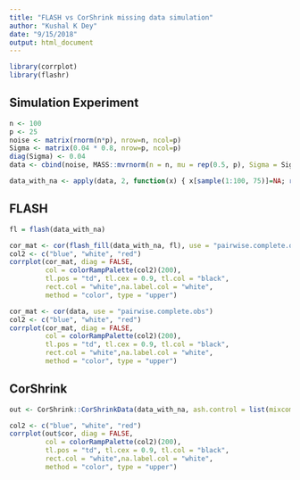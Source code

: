 ```yaml
---
title: "FLASH vs CorShrink missing data simulation"
author: "Kushal K Dey"
date: "9/15/2018"
output: html_document
---
```


```r
library(corrplot)
library(flashr)
```

## Simulation Experiment

```r
n <- 100
p <- 25
noise <- matrix(rnorm(n*p), nrow=n, ncol=p)
Sigma <- matrix(0.04 * 0.8, nrow=p, ncol=p)
diag(Sigma) <- 0.04 
data <- cbind(noise, MASS::mvrnorm(n = n, mu = rep(0.5, p), Sigma = Sigma))
```

```r
data_with_na <- apply(data, 2, function(x) { x[sample(1:100, 75)]=NA; return(x)})
```

## FLASH

```r
fl = flash(data_with_na)
```

```r
cor_mat <- cor(flash_fill(data_with_na, fl), use = "pairwise.complete.obs")
col2 <- c("blue", "white", "red")
corrplot(cor_mat, diag = FALSE,
         col = colorRampPalette(col2)(200),
         tl.pos = "td", tl.cex = 0.9, tl.col = "black",
         rect.col = "white",na.label.col = "white",
         method = "color", type = "upper") 
```

```r
cor_mat <- cor(data, use = "pairwise.complete.obs")
col2 <- c("blue", "white", "red")
corrplot(cor_mat, diag = FALSE,
         col = colorRampPalette(col2)(200),
         tl.pos = "td", tl.cex = 0.9, tl.col = "black",
         rect.col = "white",na.label.col = "white",
         method = "color", type = "upper") 
```

## CorShrink

```r
out <- CorShrink::CorShrinkData(data_with_na, ash.control = list(mixcompdist = "normal"))
```

```r
col2 <- c("blue", "white", "red")
corrplot(out$cor, diag = FALSE,
         col = colorRampPalette(col2)(200),
         tl.pos = "td", tl.cex = 0.9, tl.col = "black",
         rect.col = "white",na.label.col = "white",
         method = "color", type = "upper") 
```
